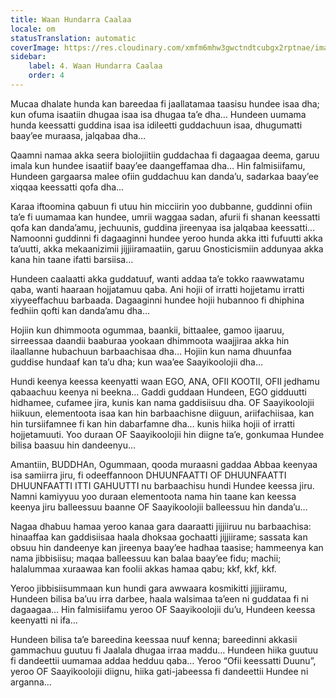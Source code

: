 ```yaml
---
title: Waan Hundarra Caalaa
locale: om
statusTranslation: automatic
coverImage: https://res.cloudinary.com/xmfm6mhw3gwctndtcubgx2rptnae/image/upload/v1740468922/small_cover_tratado_de_psicologia_revolucionaria_a4c0dca4e0.webp
sidebar:
    label: 4. Waan Hundarra Caalaa
    order: 4
---
```

Mucaa dhalate hunda kan bareedaa fi jaallatamaa taasisu hundee isaa dha; kun ofuma isaatiin dhugaa isaa isa dhugaa ta’e dha… Hundeen uumama hunda keessatti guddina isaa isa idileetti guddachuun isaa, dhugumatti baay’ee muraasa, jalqabaa dha…

Qaamni namaa akka seera biolojiitiin guddachaa fi dagaagaa deema, garuu imala kun hundee isaatiif baay’ee daangeffamaa dha… Hin falmisiifamu, Hundeen gargaarsa malee ofiin guddachuu kan danda’u, sadarkaa baay’ee xiqqaa keessatti qofa dha…

Karaa iftoomina qabuun fi utuu hin micciirin yoo dubbanne, guddinni ofiin ta’e fi uumamaa kan hundee, umrii waggaa sadan, afurii fi shanan keessatti qofa kan danda’amu, jechuunis, guddina jireenyaa isa jalqabaa keessatti… Namoonni guddinni fi dagaaginni hundee yeroo hunda akka itti fufuutti akka ta’uutti, akka mekaanizimii jijjiiramaatiin, garuu Gnosticismiin addunyaa akka kana hin taane ifatti barsiisa…

Hundeen caalaatti akka guddatuuf, wanti addaa ta’e tokko raawwatamu qaba, wanti haaraan hojjatamuu qaba. Ani hojii of irratti hojjetamu irratti xiyyeeffachuu barbaada. Dagaaginni hundee hojii hubannoo fi dhiphina fedhiin qofti kan danda’amu dha…

Hojiin kun dhimmoota ogummaa, baankii, bittaalee, gamoo ijaaruu, sirreessaa daandii baaburaa yookaan dhimmoota waajjiraa akka hin ilaallanne hubachuun barbaachisaa dha… Hojiin kun nama dhuunfaa guddise hundaaf kan ta’u dha; kun waa’ee Saayikoolojii dha…

Hundi keenya keessa keenyatti waan EGO, ANA, OFII KOOTII, OFII jedhamu qabaachuu keenya ni beekna… Gaddi guddaan Hundeen, EGO gidduutti hidhamee, cufamee jira, kunis kan nama gaddisiisuu dha. OF Saayikoolojii hiikuun, elementoota isaa kan hin barbaachisne diiguun, ariifachiisaa, kan hin tursiifamnee fi kan hin dabarfamne dha… kunis hiika hojii of irratti hojjetamuuti. Yoo duraan OF Saayikoolojii hin diigne ta’e, gonkumaa Hundee bilisa baasuu hin dandeenyu…

Amantiin, BUDDHAn, Ogummaan, qooda muraasni gaddaa Abbaa keenyaa isa samiirra jiru, fi odeeffannoon DHUUNFAATTI OF DHUUNFAATTI DHUUNFAATTI ITTI GAHUUTTI nu barbaachisu hundi Hundee keessa jiru. Namni kamiyyuu yoo duraan elementoota nama hin taane kan keessa keenya jiru balleessuu baanne OF Saayikoolojii balleessuu hin danda’u…

Nagaa dhabuu hamaa yeroo kanaa gara daaraatti jijjiiruu nu barbaachisa: hinaaffaa kan gaddisiisaa haala dhoksaa gochaatti jijjiirame; sassata kan obsuu hin dandeenye kan jireenya baay’ee hadhaa taasise; hammeenya kan nama jibbisiisu; maqaa balleessuu kan balaa baay’ee fidu; machii; halalummaa xuraawaa kan foolii akkas hamaa qabu; kkf, kkf, kkf.

Yeroo jibbisiisummaan kun hundi gara awwaara kosmikitti jijjiiramu, Hundeen bilisa ba’uu irra darbee, haala walsimaa ta’een ni guddataa fi ni dagaagaa… Hin falmisiifamu yeroo OF Saayikoolojii du’u, Hundeen keessa keenyatti ni ifa…

Hundeen bilisa ta’e bareedina keessaa nuuf kenna; bareedinni akkasii gammachuu guutuu fi Jaalala dhugaa irraa maddu… Hundeen hiika guutuu fi dandeettii uumamaa addaa hedduu qaba… Yeroo “Ofii keessatti Duunu”, yeroo OF Saayikoolojii diignu, hiika gati-jabeessa fi dandeettii Hundee ni arganna…

